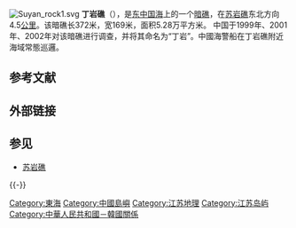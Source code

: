 {{unreferenced|time=2014-9-7}}
[[File:Suyan_rock1.svg|thumb]]
'''丁岩礁'''（{{lang-ko|'''波浪礁'''，'''파랑초'''}}），是[[东中国海|东中国海]]上的一个[[暗礁|暗礁]]，在[[苏岩礁|苏岩礁]]东北方向4.5[[公里|公里]]。该暗礁长372米，宽169米，面积5.28万平方米。
中国于1999年、2001年、2002年对该暗礁进行调查，并将其命名为“丁岩”。中國海警船在丁岩礁附近海域常態巡邏。

== 参考文献 ==
{{Reflist|2}}

== 外部链接 ==

== 参见 ==
* [[苏岩礁|苏岩礁]]

{{-}}
{{亞洲領土爭議}}

{{DEFAULTSORT:Dingyan}}
[[Category:東海|Category:東海]]
[[Category:中國島嶼|Category:中國島嶼]]
[[Category:江苏地理|Category:江苏地理]]
[[Category:江苏岛屿|Category:江苏岛屿]]
[[Category:中華人民共和國－韓國關係|Category:中華人民共和國－韓國關係]]